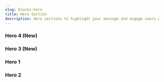 ```yaml
---
slug: blocks-hero
title: Hero Section
description: Hero sections to highlight your message and engage users with a clean, bold intro.
---
```


### Hero 4 (New)

<BlockPreview
    path="demo/blocks/hero/hero-4.tsx"
    registry="hero-4"
    lgHeight={1200}
    mdHeight={1000}
    smHeight={700}
/>


### Hero 3 (New)

<BlockPreview
    path="demo/blocks/hero/hero-3.tsx"
    registry="hero-3"
    lgHeight={1150}
    mdHeight={950}
    smHeight={650}
/>


### Hero 1

<BlockPreview
    path="demo/blocks/hero/hero-1.tsx"
    registry="hero-1"
    lgHeight={625}
    mdHeight={800}
    smHeight={900}
/>

### Hero 2

<BlockPreview
    path="demo/blocks/hero/hero-2.tsx"
    registry="hero-2"
    lgHeight={1150}
    mdHeight={950}
    smHeight={850}
/>

